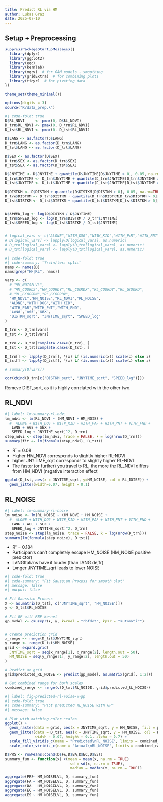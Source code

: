 ```yaml
---
title: Predict RL via HM
author: Lukas Graz
date: 2025-07-10
---
```


## Setup + Preprocessing

```r
suppressPackageStartupMessages({
  library(dplyr)
  library(ggplot2)
  library(egg)
  library(kernlab)
  library(mgcv)  # for GAM models - smoothing
  library(gridExtra)  # for combining plots
  library(tidyr)  # for pivoting data
})

theme_set(theme_minimal())

options(digits = 3)
source("R/data_prep.R")
```

```r
#| code-fold: true
D$RL_NDVI     <- pmax(0, D$RL_NDVI)
D_trn$RL_NDVI <- pmax(0, D_trn$RL_NDVI)
D_tst$RL_NDVI <- pmax(0, D_tst$RL_NDVI)

D$LANG <- as.factor(D$LANG)
D_trn$LANG <- as.factor(D_trn$LANG)
D_tst$LANG <- as.factor(D_tst$LANG)

D$SEX <- as.factor(D$SEX)
D_trn$SEX <- as.factor(D_trn$SEX)
D_tst$SEX <- as.factor(D_tst$SEX)

D$JNYTIME <- D$JNYTIME + quantile(D$JNYTIME[D$JNYTIME > 0], 0.05, na.rm=TRUE)/2
D_trn$JNYTIME <- D_trn$JNYTIME + quantile(D_trn$JNYTIME[D_trn$JNYTIME > 0], 0.05, na.rm=TRUE)/2
D_tst$JNYTIME <- D_tst$JNYTIME + quantile(D_tst$JNYTIME[D_tst$JNYTIME > 0], 0.05, na.rm=TRUE)/2

D$DISTKM <- D$DISTKM + quantile(D$DISTKM[D$DISTKM > 0], 0.05, na.rm=TRUE)/2
D_trn$DISTKM <- D_trn$DISTKM + quantile(D_trn$DISTKM[D_trn$DISTKM > 0], 0.05, na.rm=TRUE)/2
D_tst$DISTKM <- D_tst$DISTKM + quantile(D_tst$DISTKM[D_tst$DISTKM > 0], 0.05, na.rm=TRUE)/2


D$SPEED_log <- log(D$DISTKM / D$JNYTIME)
D_trn$SPEED_log <- log(D_trn$DISTKM / D_trn$JNYTIME)
D_tst$SPEED_log <- log(D_tst$DISTKM / D_tst$JNYTIME)


# logical_vars <- c("ALONE","WITH_DOG","WITH_KID","WITH_PAR","WITH_PNT","WITH_FND")
# D[logical_vars] <- lapply(D[logical_vars], as.numeric)
# D_trn[logical_vars] <- lapply(D_trn[logical_vars], as.numeric)
# D_tst[logical_vars] <- lapply(D_tst[logical_vars], as.numeric)
```


```r
#| code-fold: true
#| code-summary: "Train/test split"
nams <- names(D)
nams[grep("HM|RL", nams)]

vars <- c(
  # "HM_NOISELVL",
  # "HM_COORDX","HM_COORDY","RL_COORDX","RL_COORDY","RL_GCOORD",
  # "RL_GCOORDN","RL_GCOORDW",
  "HM_NDVI","HM_NOISE","RL_NDVI","RL_NOISE",
  "ALONE","WITH_DOG","WITH_KID",
  "WITH_PAR","WITH_PNT","WITH_FND",
  "LANG","AGE","SEX",
  "DISTKM_sqrt", "JNYTIME_sqrt", "SPEED_log"
) 

D_trn <- D_trn[vars]
D_tst <- D_tst[vars]

D_trn <- D_trn[complete.cases(D_trn), ]
D_tst <- D_tst[complete.cases(D_tst), ]

D_trn[] <- lapply(D_trn[], \(x) if (is.numeric(x)) scale(x) else x)
D_tst[] <- lapply(D_tst[], \(x) if (is.numeric(x)) scale(x) else x)

# summary(D[vars])
```

<!-- 
```r
#| include: false
#| eval: false
#| echo: false
imp_vars <- grep("^RL", vars, value=TRUE, invert=TRUE)
D_trn[imp_vars] <- xfun::cache_rds({
  missForest((D_trn[imp_vars]))
  }, 
  file = "RL-HM.rds", 
  dir = "cache/",
  hash = list(as.matrix(D_trn[imp_vars]))
)$ximp |> as.data.frame()


Res3 <- list()
for (formula_str in L_formulas) {
  # intercept_model <- lm(as.formula(paste0(
  #   mediator, " ~ 1")), D_trn)
  # step_model <- step(intercept_model, 
  #   scope = formula_str,
  #   trace = FALSE, k = log(nrow(D_trn))
  # )

}
(ResSum3 <- lapply(Res3, summary))
``` 

-->


```r
cor(cbind(D_trn[c("DISTKM_sqrt", "JNYTIME_sqrt", "SPEED_log")]))
```

Remove DIST_sqrt, as it is highly correlated with the other two.

## RL_NDVI
```r
#| label: lm-summary-rl-ndvi
lm_ndvi <- lm(RL_NDVI ~ (HM_NDVI + HM_NOISE + 
  #  ALONE + WITH_DOG + WITH_KID + WITH_PAR + WITH_PNT + WITH_FND +
   LANG + AGE + SEX +
   SPEED_log + JNYTIME_sqrt)^2, D_trn)
step_ndvi <- step(lm_ndvi, trace = FALSE, k = log(nrow(D_trn)))
summary(fit <- lm(formula(step_ndvi), D_tst))
```

- R² = 0.08
- Higher HM_NDVI corresponds to slightly higher RL-NDVI
- higher JNYTIME_sqrt corresponds to slightly higher RL-NDVI
- The faster (or further) you travel to RL, the more the RL_NDVI differs from HM_NDVI (negative interaction effect)

```r
ggplot(D_tst, aes(x = JNYTIME_sqrt, y=HM_NOISE, col = RL_NOISE)) +
  geom_jitter(width=0.07, height = 0.1)
```

## RL_NOISE
```r
#| label: lm-summary-rl-noise
lm_noise <- lm(RL_NOISE ~ (HM_NDVI + HM_NOISE + 
  #  ALONE + WITH_DOG + WITH_KID + WITH_PAR + WITH_PNT + WITH_FND +
   LANG + AGE + SEX +
   SPEED_log + JNYTIME_sqrt)^2, D_trn)
step_noise <- step(lm_noise, trace = FALSE, k = log(nrow(D_trn)))
summary(lm(formula(step_noise), D_tst))
```

- R² = 0.184
- Participants can't completely escape HM_NOISE (HM_NOISE positive predictor)
- LANGItalians have it louder (than LANG de/fr)
- Longer JNYTIME_sqrt leads to lower NOISE


```r
#| code-fold: true
#| code-summary: "Fit Gaussian Process for smooth plot"
#| message: false
#| output: false

# Fit Gaussian Process
X <- as.matrix(D_tst[, c("JNYTIME_sqrt", "HM_NOISE")])
y <- D_tst$RL_NOISE

# Fit GP with RBF kernel
gp_model <- gausspr(X, y, kernel = "rbfdot", kpar = "automatic")


# Create prediction grid
x_range <- range(D_tst$JNYTIME_sqrt)
y_range <- range(D_tst$HM_NOISE)
grid <- expand.grid(
  JNYTIME_sqrt = seq(x_range[1], x_range[2], length.out = 50),
  HM_NOISE = seq(y_range[1], y_range[2], length.out = 50)
)

# Predict on grid
grid$predicted_RL_NOISE <- predict(gp_model, as.matrix(grid[, 1:2]))

# Get combined range for both scales
combined_range <- range(c(D_tst$RL_NOISE, grid$predicted_RL_NOISE))
```


```r
#| label: fig-predicted-rl-noise-w-gp
#| code-fold: true
#| code-summary: "Plot predicted RL_NOISE with GP"
#| message: false

# Plot with matching color scales
ggplot() +
  geom_raster(data = grid, aes(x = JNYTIME_sqrt, y = HM_NOISE, fill = predicted_RL_NOISE)) +
  geom_jitter(data = D_tst, aes(x = JNYTIME_sqrt, y = HM_NOISE, col = RL_NOISE, shape = LANG), 
              width = 0.07, height = 0.1, alpha = 0.7) +
  scale_fill_viridis_c(name = "Predicted\nRL_NOISE", limits = combined_range) +
  scale_color_viridis_c(name = "Actual\nRL_NOISE", limits = combined_range) 
```





```r
D$PRS <- rowMeans(cbind(D$FA,D$BA,D$EC,D$ES))
summary_fun <- function(x) c(mean = mean(x, na.rm = TRUE), 
                              sd = sd(x, na.rm = TRUE), 
                              median = median(x, na.rm = TRUE))

aggregate(PRS~ HM_NOISELVL, D, summary_fun)
aggregate(FA ~ HM_NOISELVL, D, summary_fun)
aggregate(BA ~ HM_NOISELVL, D, summary_fun)
aggregate(EC ~ HM_NOISELVL, D, summary_fun)
aggregate(ES ~ HM_NOISELVL, D, summary_fun)
```
